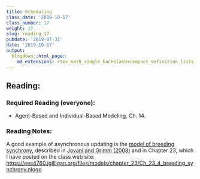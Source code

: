 ```yaml
---
title: Scheduling
class_date: '2019-10-17'
class_number: 17
weight: 17
slug: reading_17
pubdate: '2019-07-31'
date: '2019-10-17'
output:
  blogdown::html_page:
    md_extensions: +tex_math_single_backslash+compact_definition_lists
---
```

## Reading:

### Required Reading (everyone):
* Agent-Based and Individual-Based Modeling, Ch. 14.

### Reading Notes:

A good example of asynchronous updating is the 
[model of breeding synchrony](/files/models/chapter_23/Ch_23_4_breeding_synchrony.nlogo), 
described in [Jovani and Grimm (2008)](/files/models/chapter_05/Jovani_Grimm_2008_Breeding.pdf) 
and in Chapter 23, which I have posted on the class web site: 
<https://ees4760.jgilligan.org/files/models/chapter_23/Ch_23_4_breeding_synchrony.nlogo>
